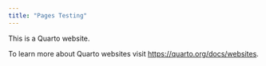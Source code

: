 ```yaml
---
title: "Pages Testing"
---
```


This is a Quarto website.

To learn more about Quarto websites visit <https://quarto.org/docs/websites>.
